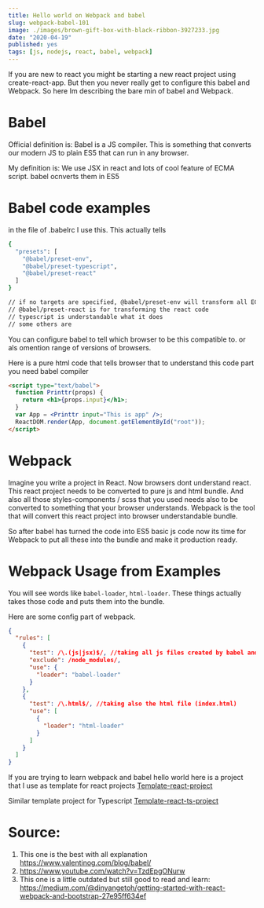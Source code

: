 ```yaml
---
title: Hello world on Webpack and babel
slug: webpack-babel-101
image: ./images/brown-gift-box-with-black-ribbon-3927233.jpg
date: "2020-04-19"
published: yes
tags: [js, nodejs, react, babel, webpack]
---
```



If you are new to react you might be starting a new react project using create-react-app. But then you never really get to configure this babel and Webpack. So here Im describing the bare min of babel and Webpack.

# Babel

Official definition is: Babel is a JS compiler. This is something that converts our modern JS to plain ES5 that can run in any browser.

My definition is: We use JSX in react and lots of cool feature of ECMA script. babel ocnverts them in ES5

# Babel code examples

in the file of .babelrc I use this. This actually tells

<CodeDivWrapper>

<Highlight>

```bash
{
  "presets": [
    "@babel/preset-env",
    "@babel/preset-typescript",
    "@babel/preset-react"
  ]
}

// if no targets are specified, @babel/preset-env will transform all ECMAScript 2015+ code by default.
// @babel/preset-react is for transforming the react code
// typescript is understandable what it does
// some others are
```

</Highlight>

</CodeDivWrapper>

You can configure babel to tell which browser to be this compatible to. or als omention range of versions of browsers.

Here is a pure html code that tells browser that to understand this code part you need babel compiler

<CodeDivWrapper>

<Highlight>

```html
<script type="text/babel">
  function Printtr(props) {
    return <h1>{props.input}</h1>;
  }
  var App = <Printtr input="This is app" />;
  ReactDOM.render(App, document.getElementById("root"));
</script>
```

</Highlight>

</CodeDivWrapper>

# Webpack

Imagine you write a project in React. Now browsers dont understand react. This react project needs to be converted to pure js and html bundle. And also all those styles-components / scss that you used needs also to be converted to something that your browser understands. Webpack is the tool that will convert this react project into browser understandable bundle.

So after babel has turned the code into ES5 basic js code now its time for Webpack to put all these into the bundle and make it production ready.

# Webpack Usage from Examples

You will see words like `babel-loader`, `html-loader`. These things actually takes those code and puts them into the bundle.

Here are some config part of webpack.

<CodeDivWrapper>

<Highlight>

```json
{
  "rules": [
    {
      "test": /\.(js|jsx)$/, //taking all js files created by babel and put it in production bundle
      "exclude": /node_modules/,
      "use": {
        "loader": "babel-loader"
      }
    },
    {
      "test": /\.html$/, //taking also the html file (index.html)
      "use": [
        {
          "loader": "html-loader"
        }
      ]
    }
  ]
}
```

</Highlight>

</CodeDivWrapper>

If you are trying to learn webpack and babel hello world here is a project that I use as template for react projects <a href="https://github.com/ayonious/template-react">Template-react-project</a>

Similar template project for Typescript <a href="https://github.com/ayonious/template-react-ts">Template-react-ts-project</a>

# Source:

1. This one is the best with all explanation https://www.valentinog.com/blog/babel/
2. https://www.youtube.com/watch?v=TzdEpgONurw
3. This one is a little outdated but still good to read and learn: https://medium.com/@dinyangetoh/getting-started-with-react-webpack-and-bootstrap-27e95ff634ef
